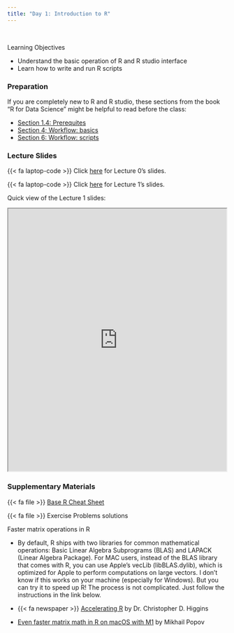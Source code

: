 ```yaml
---
title: "Day 1: Introduction to R"
---
```


<br>

:::{.goals}
::::{.goals-header}
Learning Objectives
::::
::::{.goals-container}
+ Understand the basic operation of R and R studio interface
+ Learn how to write and run R scripts
::::
:::



### Preparation
If you are completely new to R and R studio, these sections from the book "R for Data Science" might be helpful to read before the class:

+ [Section 1.4: Prerequites](https://r4ds.had.co.nz/introduction.html#prerequisites){target="_blank"}
+ [Section 4; Workflow: basics](https://r4ds.had.co.nz/workflow-basics.html){target="_blank"}
+ [Section 6: Workflow: scripts](https://r4ds.had.co.nz/workflow-scripts.html){target="_blank"}


### Lecture Slides

{{< fa laptop-code >}}  Click [here](https://shunkei3.github.io/R-slides/Lec_notes/Lec0/Lec0.html){target="_blank"} for Lecture 0's slides.


{{< fa laptop-code >}}  Click [here](https://shunkei3.github.io/R-slides/Lec_notes/Lec1/Lec.html){target="_blank"} for Lecture 1's slides.


Quick view of the Lecture 1 slides:


```{=html}
<div style="display: flex; justify-content: center;"> 
<iframe width="900" height="600" src="https://shunkei3.github.io/R-slides/Lec_notes/Lec1/Lec1.html" title="Webpage example"></iframe>
</div>
```



### Supplementary Materials

{{< fa file >}} [Base R  Cheat Sheet](https://iqss.github.io/dss-workshops/R/Rintro/base-r-cheat-sheet.pdf){target="_blank"}

{{< fa file >}} Exercise Problems solutions



:::{.solutionbox}
::::{.solutionbox-header}
:::: {.solutionbox-icon}
::::
Faster matrix operations in R 
::::
:::{.solutionbox-body}
+ By default, R ships with two libraries for common mathematical operations: Basic Linear Algebra Subprograms (BLAS) and LAPACK (Linear Algebra Package). For MAC users, instead of the BLAS library that comes with R, you can use Apple's vecLib (libBLAS.dylib), which is optimized for Apple to perform computations on large vectors. I don't know if this works on your machine (especially for Windows). But you can try it to speed up R! The process is not complicated. Just follow the instructions in the link below.

+ {{< fa newspaper >}} [Accelerating R](https://higgicd.github.io/posts/accelerating_r/){target="_blank"} by Dr. Christopher D. Higgins
+ [Even faster matrix math in R on macOS with M1](https://mpopov.com/blog/2021/10/10/even-faster-matrix-math-in-r-on-macos-with-m1/){target="_blank"} by Mikhail Popov
:::
:::